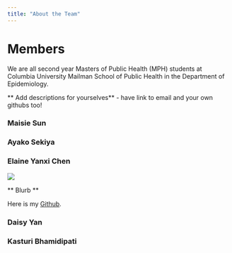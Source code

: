 ```yaml
---
title: "About the Team"
---
```


# Members

We are all second year Masters of Public Health (MPH) students at Columbia University Mailman School of Public Health in the Department of Epidemiology.

** Add descriptions for yourselves**
- have link to email and your own githubs too! 

### Maisie Sun 

### Ayako Sekiya 

### Elaine Yanxi Chen 

<img src="images/Elaine.jpg" style = "wdith:75%">

** Blurb **

Here is my [Github](https://github.com/ElaineYanxi-Chen).

### Daisy Yan 

### Kasturi Bhamidipati 



